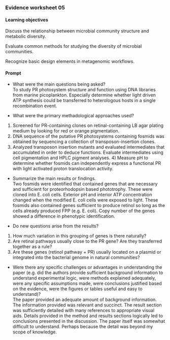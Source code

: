 ### Evidence worksheet 05

#### Learning objectives
Discuss the relationship between microbial community structure and metabolic diversity.

Evaluate common methods for studying the diversity of microbial communities. 

Recognize basic design elements in metagenomic workflows. 


#### Prompt
* What were the main questions being asked?  
To study PR photosystem structure and function using DNA libraries from marine picoplankton. Especially determine whether light driven ATP synthesis could be transferred to heterologous hosts in a single recombination event. 

* What were the primary methadological approaches used?  
1) Screened for PR-containing clones on retinal-containing LB agar plating medium by looking for red or orange pigmentation.
2) DNA sequence of the putative PR photosystems containing fosmids was obtained by sequencing a collection of transposon-insertion clones. 
3) Analyzed transposon insertion mutants and evaluated intermediates that accumulated in order to deduce functions. Evaluate intermediates using cell pigmentation and HPLC pigment analyses. 4) Measure pH to determine whether fosmids can independently express a functional PR with light activated proton translocation activity. 

* Summarize the main results or findings.  
Two fosmids were identified that contained genes that are necessary and sufficient for proteorhodopsin based phototrophy. These were cloned into E. coli cells. Exterior pH and interior ATP concentration changed when the modified E. coli cells were exposed to light. These fosmids also contained genes sufficient to produce retinol so long as the cells already produced FPP (e.g. E. coli).  Copy number of the genes showed a difference in phenotypic identification. 

* Do new questions arise from the results?  
1) How much variation in this grouping of genes is there naturally? 
2) Are retinal pathways usually close to the PR gene? Are they transferred together as a rule? 
3) Are these genes (retinol pathway + PR) usually located on a plasmid or integrated into the bacterial genome in natural communities?

* Were there any specific challenges or advantages in understanding the paper (e.g. did the authors provide sufficient background information to understand experimental logic, were methods explained adequately, were any specific assumptions made, were conclusions justified based on the evidence, were the figures or tables useful and easy to understand)?  
The paper provided an adequate amount of background information. The information provided was relevant and succinct. The result section was sufficiently detailed with many references to appropriate visual aids. Details provided in the method and results sections logically led to conclusions presented in the discussion. The paper itself was somewhat difficult to understand. Perhaps because the detail was beyond my scope of knowledge. 
